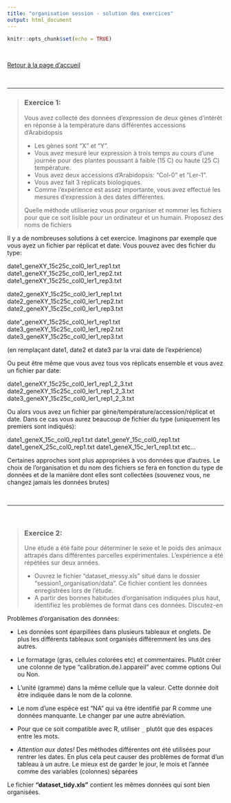 ```yaml
---
title: "organisation session - solution des exercices"
output: html_document
---
```


```r
knitr::opts_chunk$set(echo = TRUE)
```
<br>

[Retour à la page d'accueil](https://scortijo.github.io/2024_L3_R/)

<br>


******

> ### Exercice 1:
> Vous avez collecté des données d'expression de deux gènes d'intérêt en réponse à la température dans différentes accessions d'Arabidopsis 
>
- Les gènes sont "X" et "Y". 
- Vous avez mesuré leur expression à trois temps au cours d'une journée pour des plantes poussant à faible (15 C) ou haute (25 C) température. 
- Vous avez deux accessions d'Arabidopsis: "Col-0" et "Ler-1".
- Vous avez fait 3 réplicats biologiques. 
- Comme l’expérience est assez importante, vous avez effectué les mesures d'expression à des dates différentes.  
> 
> Quelle méthode utiliseriez vous pour organiser et nommer les fichiers pour que ce soit lisible pour un ordinateur et un humain. Proposez des noms de fichiers  


Il y a de nombreuses solutions à cet exercice. 
Imaginons par exemple que vous ayez un fichier par réplicat et date. Vous pouvez avec des fichier du type:

date1_geneXY_15c25c_col0_ler1_rep1.txt
date1_geneXY_15c25c_col0_ler1_rep2.txt
date1_geneXY_15c25c_col0_ler1_rep3.txt

date2_geneXY_15c25c_col0_ler1_rep1.txt
date2_geneXY_15c25c_col0_ler1_rep2.txt
date2_geneXY_15c25c_col0_ler1_rep3.txt

date"_geneXY_15c25c_col0_ler1_rep1.txt
date3_geneXY_15c25c_col0_ler1_rep2.txt
date3_geneXY_15c25c_col0_ler1_rep3.txt

(en remplaçant date1, date2 et date3 par la vrai date de l'expérience)


Ou peut être même que vous avez tous vos réplicats ensemble et vous avez un fichier par date:

date1_geneXY_15c25c_col0_ler1_rep1_2_3.txt
date2_geneXY_15c25c_col0_ler1_rep1_2_3.txt
date3_geneXY_15c25c_col0_ler1_rep1_2_3.txt


Ou alors vous avez un fichier par gène/température/accession/réplicat et date. Dans ce cas vous aurez beaucoup de fichier du type (uniquement les premiers sont indiqués):


date1_geneX_15c_col0_rep1.txt
date1_geneY_15c_col0_rep1.txt
date1_geneX_25c_col0_rep1.txt
date1_geneX_15c_ler1_rep1.txt
etc...

Certaines approches sont plus appropriées à vos données que d'autres. Le choix de l'organisation et du nom des fichiers se fera en fonction du type de données et de la manière dont elles sont collectées (souvenez vous, ne changez jamais les données brutes)


<br>


******

<br>

>### Exercice 2:
>
> Une étude a été faite pour déterminer le sexe et le poids des animaux attrapés dans différentes parcelles expérimentales. L'expérience a été répétées sur deux années.      
>
> - Ouvrez le fichier "dataset_messy.xls" situé dans le dossier "session1_organisation/data". Ce fichier contient les données enregistrées lors de l'étude.
> - A partir des bonnes habitudes d'organisation indiquées plus haut, identifiez les problèmes de format dans ces données. Discutez-en 
>

Problèmes d'organisation des données:

- Les données sont éparpillées dans plusieurs tableaux et onglets. De plus les différents tableaux sont organisés différemment les uns des autres.

- Le formatage (gras, cellules colorées etc) et commentaires. Plutôt créer une colonne de type "calibration.de.l.appareil" avec comme options Oui ou Non.

- L'unité (gramme) dans la même cellule que la valeur. Cette donnée doit être indiquée dans le nom de la colonne.

- Le nom d'une espèce est "NA" qui va être identifié par R comme une données manquante. Le changer par une autre abréviation.

- Pour que ce soit compatible avec R, utiliser `_` plutôt que des espaces entre les mots.

- *Attention aux dates!* Des méthodes différentes ont été utilisées pour rentrer les dates. En plus cela peut causer des problèmes de format d'un tableau à un autre. Le mieux est de garder le jour, le mois et l’année comme des variables (colonnes) séparées

Le fichier **"dataset_tidy.xls"** contient les mêmes données qui sont bien organisées.
    

<br>

<br>


